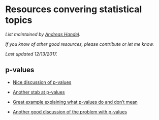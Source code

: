# Resources convering statistical topics

*List maintained by [Andreas Handel](http://handelgroup.uga.edu/).*

*If you know of other good resources, please contribute or let me know.*

*Last updated 12/13/2017.*


## p-values

* [Nice discussion of p-values](http://fivethirtyeight.com/features/not-even-scientists-can-easily-explain-p-values/)

* [Another stab at p-values](http://fivethirtyeight.com/features/statisticians-found-one-thing-they-can-agree-on-its-time-to-stop-misusing-p-values/)

* [Great example explaining what p-values do and don't mean](http://livefreeordichotomize.com/2017/08/14/why-you-maybe-shouldnt-care-about-that-p-value./)

* [Another good discussion of the problem with p-values](https://emcrit.org/pulmcrit/p-value-cutoffs/)


